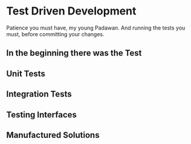 # Test Driven Development {#sec:tdd}

Patience you must have, my young Padawan.
And running the tests you must, before committing your changes.


## In the beginning there was the Test


## Unit Tests


## Integration Tests


## Testing Interfaces


## Manufactured Solutions


